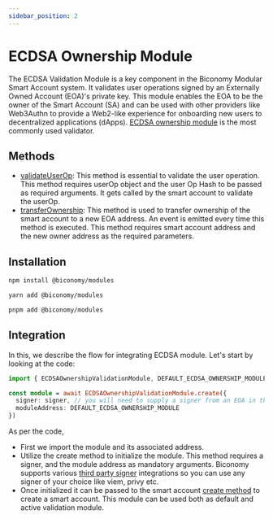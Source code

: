 ```yaml
---
sidebar_position: 2
---
```

# ECDSA Ownership Module

The ECDSA Validation Module is a key component in the Biconomy Modular Smart Account system. It validates user operations signed by an Externally Owned Account (EOA)'s private key. This module enables the EOA to be the owner of the Smart Account (SA) and can be used with other providers like Web3Authn to provide a Web2-like experience for onboarding new users to decentralized applications (dApps).
[ECDSA ownership module](https://github.com/bcnmy/scw-contracts/blob/main/contracts/smart-account/modules/EcdsaOwnershipRegistryModule.sol) is the most commonly used validator.

## Methods
- [validateUserOp](https://github.com/bcnmy/scw-contracts/blob/b5be5399ef0e411b62b4342e12a15e34c35bb83c/contracts/smart-account/modules/EcdsaOwnershipRegistryModule.sol#L90C14-L90C28): This method is essential to validate the user operation. This method requires userOp object and the user Op Hash to be passed as required arguments. It gets called by the smart account to validate the userOp.
- [transferOwnership](https://github.com/bcnmy/scw-contracts/blob/b5be5399ef0e411b62b4342e12a15e34c35bb83c/contracts/smart-account/modules/EcdsaOwnershipRegistryModule.sol#L142C14-L142C14): This method is used to transfer ownership of the smart account to a new EOA address. An event is emitted every time this method is executed. This method requires smart account address and the new owner address as the required parameters.
## Installation

<Tabs>
<TabItem value="js" label="npm">

```bash
npm install @biconomy/modules 
```

</TabItem>
<TabItem value="py" label="yarn">

```bash
yarn add @biconomy/modules 
```

</TabItem>
<TabItem value="java" label="pnpm">

```bash
pnpm add @biconomy/modules 
```

</TabItem>
</Tabs>

## Integration 
In this, we describe the flow for integrating ECDSA module. Let's start by looking at the code:

```typescript
import { ECDSAOwnershipValidationModule, DEFAULT_ECDSA_OWNERSHIP_MODULE } from "@biconomy/modules";

const module = await ECDSAOwnershipValidationModule.create({
  signer: signer, // you will need to supply a signer from an EOA in this step
  moduleAddress: DEFAULT_ECDSA_OWNERSHIP_MODULE
})

```
As per the code, 
- First we import the module and its associated address.
- Utilize the create method to initialize the module. This method requires a signer, and the module address as mandatory arguments.
Biconomy supports various [third party signer](/Account/signers/description) integrations so you can use any signer of your choice like viem, privy etc.
- Once initialized it can be passed to the smart account [create method](/Account/methods/create) to create a smart account. 
This module can be used both as default and active validation module.